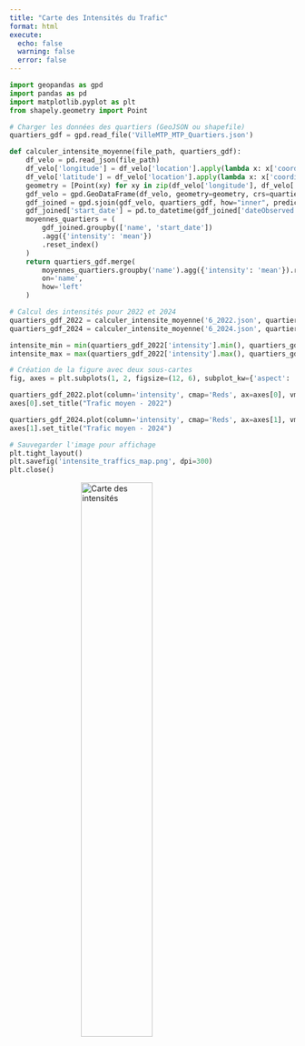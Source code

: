 ```yaml
---
title: "Carte des Intensités du Trafic"
format: html
execute:
  echo: false
  warning: false
  error: false
---
```


```python
import geopandas as gpd
import pandas as pd
import matplotlib.pyplot as plt
from shapely.geometry import Point

# Charger les données des quartiers (GeoJSON ou shapefile)
quartiers_gdf = gpd.read_file('VilleMTP_MTP_Quartiers.json')

def calculer_intensite_moyenne(file_path, quartiers_gdf):
    df_velo = pd.read_json(file_path)
    df_velo['longitude'] = df_velo['location'].apply(lambda x: x['coordinates'][0])
    df_velo['latitude'] = df_velo['location'].apply(lambda x: x['coordinates'][1])
    geometry = [Point(xy) for xy in zip(df_velo['longitude'], df_velo['latitude'])]
    gdf_velo = gpd.GeoDataFrame(df_velo, geometry=geometry, crs=quartiers_gdf.crs)
    gdf_joined = gpd.sjoin(gdf_velo, quartiers_gdf, how="inner", predicate="intersects")
    gdf_joined['start_date'] = pd.to_datetime(gdf_joined['dateObserved'].apply(lambda x: x.split('/')[0]))
    moyennes_quartiers = (
        gdf_joined.groupby(['name', 'start_date'])
        .agg({'intensity': 'mean'})
        .reset_index()
    )
    return quartiers_gdf.merge(
        moyennes_quartiers.groupby('name').agg({'intensity': 'mean'}).reset_index(),
        on='name',
        how='left'
    )

# Calcul des intensités pour 2022 et 2024
quartiers_gdf_2022 = calculer_intensite_moyenne('6_2022.json', quartiers_gdf.copy())
quartiers_gdf_2024 = calculer_intensite_moyenne('6_2024.json', quartiers_gdf.copy())

intensite_min = min(quartiers_gdf_2022['intensity'].min(), quartiers_gdf_2024['intensity'].min())
intensite_max = max(quartiers_gdf_2022['intensity'].max(), quartiers_gdf_2024['intensity'].max())

# Création de la figure avec deux sous-cartes
fig, axes = plt.subplots(1, 2, figsize=(12, 6), subplot_kw={'aspect': 'equal'})

quartiers_gdf_2022.plot(column='intensity', cmap='Reds', ax=axes[0], vmin=intensite_min, vmax=intensite_max)
axes[0].set_title("Trafic moyen - 2022")

quartiers_gdf_2024.plot(column='intensity', cmap='Reds', ax=axes[1], vmin=intensite_min, vmax=intensite_max)
axes[1].set_title("Trafic moyen - 2024")

# Sauvegarder l'image pour affichage
plt.tight_layout()
plt.savefig('intensite_traffics_map.png', dpi=300)
plt.close()
```
<img src="intensite_traffics_map.png" alt="Carte des intensités" style="width: 50%; margin: auto; display: block;">
